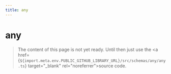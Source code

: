 ```yaml
---
title: any
---
```


# any

> The content of this page is not yet ready. Until then just use the <a href={`${import.meta.env.PUBLIC_GITHUB_LIBRARY_URL}/src/schemas/any/any.ts`} target="\_blank" rel="noreferrer">source code</a>.
